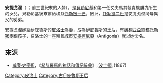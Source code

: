 '''安提戈涅'''（{{lang-el|Ἀντιγόνη}} ；前三世紀末的人物），是[[貝勒尼基一世|貝勒尼基]]和第一任丈夫馬其頓貴族腓力所生的女兒，貝勒尼基後來嫁給埃及[[托勒密一世|托勒密一世]]。因此，[[托勒密二世|托勒密二世]]是安提戈涅同母異父的弟弟。

安提戈涅嫁給伊庇魯斯的[[皮洛士|皮洛士]]為妻，成為伊庇魯斯的王后，有[[伊庇魯斯的奧林匹亞絲|奧林匹亞絲]]和[[托勒密_(皮洛士之子)|托勒密]]兩個孩子，皮洛士的一座殖民城市[[安提柯尼亞_(卡奧尼亞)|安提柯尼亞]]（Antigonia）就以她命名。

==來源==
*[[威廉·史密斯_(辭典編纂者)|威廉·史密斯]]，《[[希腊羅馬的神話和傳記辭典|希腊羅馬的神話和傳記辭典]]》,  [[波士頓|波士頓]], (1867)

[[Category:皮洛士|Category:皮洛士]]
[[Category:古伊庇魯斯王后|Category:古伊庇魯斯王后]]
